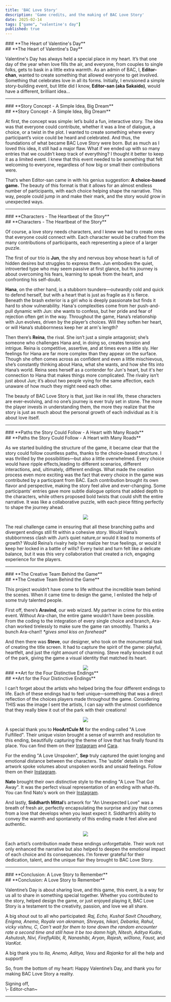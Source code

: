 ```yaml
---
title: 'BAC Love Story'
description: 'Game credits, and the making of BAC Love Story'
date: 2025-02-14
tags: ["game", "valentine's day"]
published: true
---
```


<div style={{marginBottom: '-10px', marginTop: '-10px'}} className="block md:hidden">
### **The Heart of Valentine's Day**
</div>

<div style={{marginBottom: '-10px', marginTop: '-20px'}} className="hidden md:block">
## **The Heart of Valentine's Day**
</div>

Valentine's Day has always held a special place in my heart. It’s that one day of the year when love fills the air, and everyone, from couples to single folks, gets to bask in a little extra warmth. As an admin of BAC, I, **Editor-chan**, wanted to create something that allowed everyone to get involved. Something that celebrates love in all its forms. Initially, I envisioned a simple story-building event, but little did I know, **Editor-san (aka Sakaido)**, would have a different, brilliant idea...

<hr className="my-8 w-1/2 mx-auto border-t-4 border-[#f05a78]" />

<div style={{marginBottom: '-10px', marginTop: '0px'}} className="block md:hidden">
### **Story Concept - A Simple Idea, Big Dream**
</div>

<div style={{marginBottom: '-10px', marginTop: '-10px'}} className="hidden md:block">
## **Story Concept - A Simple Idea, Big Dream**
</div>

At first, the concept was simple: let’s build a fun, interactive story. The idea was that everyone could contribute, whether it was a line of dialogue, a choice, or a twist in the plot. I wanted to create something where every participant’s voice could be heard and celebrated. And thus, the foundations of what became BAC Love Story were born. But as much as I loved this idea, it still had a major flaw. What if we ended up with so many entries that we couldn’t keep track of everything? I thought it better to keep it as a limited event. I knew that this event needed to be something that felt welcoming to everyone, regardless of how big or small their contributions were.

That’s when Editor-san came in with his genius suggestion: **A choice-based game.** The beauty of this format is that it allows for an almost endless number of participants, with each choice helping shape the narrative. This way, people could jump in and make their mark, and the story would grow in unexpected ways.

<hr className="my-8 w-1/2 mx-auto border-t-4 border-[#f05a78]" />

<div style={{marginBottom: '-10px', marginTop: '0px'}} className="block md:hidden">
### **Characters - The Heartbeat of the Story**
</div>

<div style={{marginBottom: '-10px', marginTop: '-10px'}} className="hidden md:block">
## **Characters - The Heartbeat of the Story**
</div>

Of course, a love story needs characters, and I knew we had to create ones that everyone could connect with. Each character would be crafted from the many contributions of participants, each representing a piece of a larger puzzle.

The first of our trio is **Jun**, the shy and nervous boy whose heart is full of hidden desires but struggles to express them. Jun embodies the quiet, introverted type who may seem passive at first glance, but his journey is about overcoming his fears, learning to speak from the heart, and confronting his self-doubt.

**Hana**, on the other hand, is a stubborn tsundere—outwardly cold and quick to defend herself, but with a heart that is just as fragile as it is fierce. Beneath the brash exterior is a girl who is deeply passionate but finds it hard to show vulnerability. Hana's complexities come from her push-and-pull dynamic with Jun: she wants to confess, but her pride and fear of rejection often get in the way. Throughout the game, Hana’s relationship with Jun evolves, driven by the player’s choices. Will they soften her heart, or will Hana’s stubbornness keep her at arm's length?

Then there’s **Reina**, the rival. She isn’t just a simple antagonist; she’s someone who challenges Hana and, in doing so, creates tension and intrigue. Reina is competitive, assertive, and at times even a little sly. Her feelings for Hana are far more complex than they appear on the surface. Though she often comes across as confident and even a little mischievous, she’s constantly thinking about Hana, what she wants, and how she fits into Hana’s world. Reina sees herself as a contender for Jun's heart, but it's her connection to Hana that makes things more complicated. The rivalry isn’t just about Jun; it’s about two people vying for the same affection, each unaware of how much they might need each other.

The beauty of BAC Love Story is that, just like in real life, these characters are ever-evolving, and no one’s journey is ever truly set in stone. The more the player invests in understanding them, the more they realize that the story is just as much about the personal growth of each individual as it is about love itself.

<hr className="my-8 w-1/2 mx-auto border-t-4 border-[#f05a78]" />

<div style={{marginBottom: '-10px', marginTop: '0px'}} className="block md:hidden">
### **Paths the Story Could Follow - A Heart with Many Roads**
</div>

<div style={{marginBottom: '-10px', marginTop: '-10px'}} className="hidden md:block">
## **Paths the Story Could Follow - A Heart with Many Roads**
</div>

As we started building the structure of the game, it became clear that the story could follow countless paths, thanks to the choice-based structure. I was thrilled by the possibilities—but also a little overwhelmed. Every choice would have ripple effects,leading to different scenarios, different interactions, and, ultimately, different endings. What made the creation process even more exciting was the fact that every choice in the game was contributed by a participant from BAC. Each contribution brought its own flavor and perspective, making the story feel alive and ever-changing. Some participants’ entries gave more subtle dialogue options that added depth to the characters, while others proposed bold twists that could shift the entire narrative. It was like a collaborative puzzle, with each piece fitting perfectly to shape the journey ahead.

<div align="center" style = {{marginTop: '-15px', marginBottom: '-15px'}}>
    <img src="/images/blog/bac-love-story/1.png" className="w-full md:w-3/4"/>
</div>

The real challenge came in ensuring that all these branching paths and divergent endings still fit within a cohesive story. Would Hana’s stubbornness clash with Jun’s quiet nature,or would it lead to moments of growth? Would Reina’s rivalry help her realize her true feelings, or would it keep her locked in a battle of wills? Every twist and turn felt like a delicate balance, but it was this very collaboration that created a rich, engaging experience for the players.

<hr className="my-8 w-1/2 mx-auto border-t-4 border-[#f05a78]" />

<div style={{marginBottom: '-10px', marginTop: '0px'}} className="block md:hidden">
### **The Creative Team Behind the Game**
</div>

<div style={{marginBottom: '-10px', marginTop: '-10px'}} className="hidden md:block">
## **The Creative Team Behind the Game**
</div>

This project wouldn’t have come to life without the incredible team behind the scenes. When it came time to design the game, I enlisted the help of some truly talented people.

First off, there’s **Aravind**, our web wizard. My partner in crime for this entire event. Without Ara-chan, the entire game wouldn’t have been possible. From the coding to the integration of every single choice and branch, Ara-chan worked tirelessly to make sure the game ran smoothly. Thanks a bunch Ara-chan!! _\*gives smol kiss on forehead\*_

And then there was **Steve**, our designer, who took on the monumental task of creating the title screen. It had to capture the spirit of the game: playful, heartfelt, and just the right amount of charming. Steve really knocked it out of the park, giving the game a visual identity that matched its heart.

<div align="center" style = {{marginTop: '-15px', marginBottom: '10px'}}>
    <img src="/images/blog/bac-love-story/2.webp" className="w-full md:w-1/2"/>
</div>

<div style={{marginBottom: '-10px', marginTop: '0px'}} className="block md:hidden">
### **Art for the Four Distinctive Endings**
</div>

<div style={{marginBottom: '-10px', marginTop: '-10px'}} className="hidden md:block">
## **Art for the Four Distinctive Endings**
</div>

I can’t forget about the artists who helped bring the four different endings to life. Each of these endings had to feel unique—something that was a direct reflection of the choices players made throughout the game. Considering THIS was the image I sent the artists, I can say with the utmost confidence that they really blew it out of the park with their creations!

<div align="center" style = {{marginTop: '-10px', marginBottom: '-10px'}}>
    <img src="/images/blog/bac-love-story/3.webp" className="w-full md:w-1/2"/>
</div>

A special thank you to **HooArtCule M** for the ending called "A Love Fulfilled". Their unique vision brought a sense of warmth and resolution to this ending, beautifully capturing the theme of love that has finally found its place. You can find them on their <a href="https://www.instagram.com/hooartcule_m" target="_blank">Instagram</a> and <a href="https://cara.app/hooartcule" target="_blank">Cara</a>. 

For the ending "A Love Unspoken", **Sep** truly captured the quiet longing and emotional distance between the characters. The ‘subtle’ details in their artwork spoke volumes about unspoken words and unsaid feelings. Follow them on their <a href="https://www.instagram.com/sep_poppo" target="_blank">Instagram</a>.

**Nato** brought their own distinctive style to the ending "A Love That Got Away". It was the perfect visual representation of an ending with what-ifs. You can find Nato's work on their <a href="https://www.instagram.com/_na.to_" target="_blank">Instagram</a>.

And lastly, **Siddharth Mittal**’s artwork for "An Unexpected Love" was a breath of fresh air, perfectly encapsulating the surprise and joy that comes from a love that develops when you least expect it. Siddharth’s ability to convey the warmth and spontaneity of this  ending made it feel alive and authentic.

<div align="center" style = {{marginTop: '-10px', marginBottom: '-10px'}}>
    <img src="/images/blog/bac-love-story/4-5.webp" className="w-full md:w-3/4"/>
</div>

Each artist’s contribution made these endings unforgettable. Their work not only enhanced the narrative but also helped to deepen the emotional impact of each choice and its consequences. I’m forever grateful for their dedication, talent, and the unique flair they brought to BAC Love Story.

<hr className="my-8 w-1/2 mx-auto border-t-4 border-[#f05a78]" />

<div style={{marginBottom: '-10px', marginTop: '0px'}} className="block md:hidden">
### **Conclusion: A Love Story to Remember**
</div>

<div style={{marginBottom: '-10px', marginTop: '-10px'}} className="hidden md:block">
## **Conclusion: A Love Story to Remember**
</div>

Valentine’s Day is about sharing love, and this game, this event, is a way for us all to share in something special together. Whether you contributed to the story, helped design the game, or just enjoyed playing it, BAC Love Story is a testament to the creativity, passion, and love we all share.

A big shout out to all who participated: _Raj, Echo, Kushal Savit Choudhary, Enigma, Anemo, Royale von akraman, Shreyas, hikari, Debarka, Rahul, vicky vishnu, C, Can't wait for them to tone down the random encounter rate a second time and still have it be too damn high, Nitesh, Aditya Kudre, Ashutosh, Nivi, FireflyAlibi, R, Nanashibi, Aryan, Rajesh, wi0lono, Faust,_ and _VanKot._

A big thank you to _Ila, Anemo, Aditya, Vexu_ and _Rajanka_ for all the help and support!

So, from the bottom of my heart: Happy Valentine’s Day, and thank you for making BAC Love Story a reality.

<div style={{textAlign: 'right'}}>
  Signing off,<br/>
  \- Editor-chan~
</div>
<hr className="my-0 mt-2 mb-4" />

